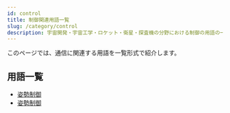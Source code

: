 ```yaml
---
id: control
title: 制御関連用語一覧
slug: /category/control
description: 宇宙開発・宇宙工学・ロケット・衛星・探査機の分野における制御の用語の一覧です．意味・定義・概要・説明ページへと移ることができます．
---
```



<Head>
  <script type="application/ld+json">
    {`{
      "@context": "https://schema.org",
      "@type": "DefinedTerm",
      "name": "制御関連用語一覧",
      "inDefinedTermSet": "https://www.space-portal.org",
      "termCode": "category/control",
      "description": "宇宙開発・宇宙工学・ロケット・衛星・探査機の分野における制御の用語の一覧です．意味・定義・概要・説明ページへと移ることができます．",
      "url": "https://www.space-portal.org/docs/category/control"
    }`}
  </script>
</Head>

このページでは、通信に関連する用語を一覧形式で紹介します。

## 用語一覧

- [姿勢制御](/docs/control/technology/attitude-control)
- [姿勢制御](/docs/control/technology/rendezvous-docking)
